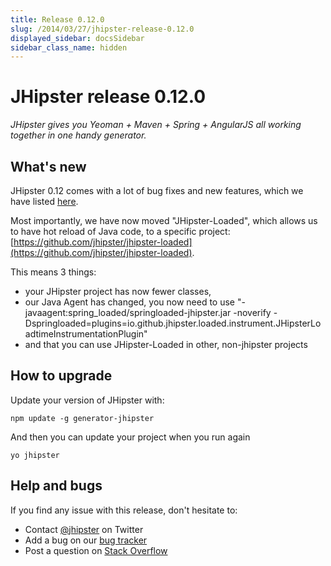 ```yaml
---
title: Release 0.12.0
slug: /2014/03/27/jhipster-release-0.12.0
displayed_sidebar: docsSidebar
sidebar_class_name: hidden
---
```


JHipster release 0.12.0
==================

*JHipster gives you Yeoman + Maven + Spring + AngularJS all working together in one handy generator.*

What's new
----------

JHipster 0.12 comes with a lot of bug fixes and new features, which we have listed [here](https://github.com/jhipster/generator-jhipster/issues?milestone=1&page=1&state=closed).

Most importantly, we have now moved "JHipster-Loaded", which allows us to have hot reload of Java code, to a specific project: [https://github.com/jhipster/jhipster-loaded](https://github.com/jhipster/jhipster-loaded).

This means 3 things:

- your JHipster project has now fewer classes, 
- our Java Agent has changed, you now need to use "-javaagent:spring_loaded/springloaded-jhipster.jar -noverify -Dspringloaded=plugins=io.github.jhipster.loaded.instrument.JHipsterLoadtimeInstrumentationPlugin"
- and that you can use JHipster-Loaded in other, non-jhipster projects

How to upgrade
------------

Update your version of JHipster with:

```
npm update -g generator-jhipster
```

And then you can update your project when you run again

```
yo jhipster
```

Help and bugs
--------------

If you find any issue with this release, don't hesitate to:

- Contact [@jhipster](https://twitter.com/jhipster) on Twitter
- Add a bug on our [bug tracker](https://github.com/jhipster/generator-jhipster/issues?state=open)
- Post a question on [Stack Overflow](http://stackoverflow.com/tags/jhipster/info)
